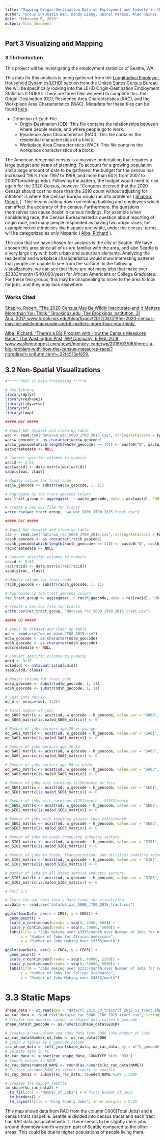 ```yaml
---
title: "Mapping Origin-Destination Data on Employment and Industy in the US"
author: "Group 5 (Justin Han, Wendy Liang, Rachel Paresa, Alec Raines, Denny Wang)"
date: "February 6, 2019"
output: html_document
---
```


## Part 3 Visualizing and Mapping {.tabset .tabset-fade}

### 3.1 Introduction
This project will be investigating the employment statistics of Seattle, WA. 

This data for this analysis is being gathered from the [Longitudinal Employer-Household Dynamics(LEHD)](https://lehd.ces.census.gov/data/#lodes) section from the United States Census Bureau. We will be specifically looking into the LEHD Origin-Destination Employment Statistics (LODES). There are three files we need to complete this: the Origin-Destination (OD), Residence Area Characteristics (RAC), and the Workplace Area Characteristics (WAC). Metadata for these files can be found [here](https://lehd.ces.census.gov/data/lodes/LODES7/LODESTechDoc7.3.pdf).

* Definition of Each File
  + Origin-Destination (OD): This file contains the relationships between where people reside, and where people go to work. 
  + Residence Area Characteristics (RAC): This file contains the residential characteristics of a block.
  + Workplace Area Characteristics (WAC): This file contains the workplace characteristics of a block.
  
The American decennial census is a massive undertaking that requires a large budget and years of planning. To account for a growing population and a large amount of data to be gathered, the budget for the census has increased "96% from 1997 to 1998, and more than 60% from 2007 to 2008"(brookings.edu). Following the pattern, the budget would need to rise again for the 2020 Census, however "Congress decreed that the 2020 Census should cost no more than the 2010 count without adjusting for inflation" is where the Census Bureau would run into problems ( [Shapiro, Robert](https://www.brookings.edu/blog/fixgov/2017/08/31/the-2020-census-may-be-wildly-inaccurate-and-it-matters-more-than-you-think/) ). This means cutting down on renting building and employees which can affect the accuracy of the census. Furthermore, the questions themselves can cause doubt in census findings. For example when considering race, the Census Bureau tested a question about reporting of origin race, and many people responded as having two origin races, for example mixed ethnicities like hispanic and white, under the census' terms, will be categorized as only hispanic ( [Alba, Richard](https://www.washingtonpost.com/news/monkey-cage/wp/2018/02/06/theres-a-big-problem-with-how-the-census-measures-race/?noredirect=on&utm_term=.22f4516ef859) ). 


The area that we have chosen for analysis is the city of Seattle. We have chosen this area since all of us are familiar with the area, and also Seattle is a very large city with both urban and suburban elements. Analyzing the residential and workplace characteristics would show interesting patterns that people are unable to see from the surface. In the following visualizations, we can see that there are not many jobs that make over $3333/month ($40,000/year) for African Americans or College Graduates. For these two groups, this may be unappealing to move to the area to look for jobs, and they may look elsewhere. 

### Works Cited

[Shapiro, Robert. "The 2020 Census May Be Wildly Inaccurate-and It Matters More than You Think." Brookings.edu, The Brookings Institution, 31 Aug. 2017, www.brookings.edu/blog/fixgov/2017/08/31/the-2020-census-may-be-wildly-inaccurate-and-it-matters-more-than-you-think/.](https://www.brookings.edu/blog/fixgov/2017/08/31/the-2020-census-may-be-wildly-inaccurate-and-it-matters-more-than-you-think/)

[Alba, Richard. "There's a Big Problem with How the Census Measures Race." The Washington Post, WP Company, 6 Feb. 2018, www.washingtonpost.com/news/monkey-cage/wp/2018/02/06/theres-a-big-problem-with-how-the-census-measures-race/?noredirect=on&utm_term=.22f4516ef859.](https://www.washingtonpost.com/news/monkey-cage/wp/2018/02/06/theres-a-big-problem-with-how-the-census-measures-race/?noredirect=on&utm_term=.22f4516ef859)

## 3.2 Non-Spatial Visualizations

```r
#***** PART 2: Data Processing *****#

# Use library
library(dplyr)
library(reshape2)
library(tidyverse)
library(sf)
library(tmap)

##### WAC #####

# Input WAC dataset and clean up table
wac <- read.csv("data/wa_wac_S000_JT00_2015.csv", stringsAsFactors = FALSE, fileEncoding = "latin1")
wac$w_geocode <- as.character(wac$w_geocode)
wac$w_geocode[which(length(wac$w_geocode) == 14)] <- paste0("0", wac$w_geocode[which(length(wac$w_geocode) == 14)])
wac$createdate <- NULL

# Convert specific columns to numeric
wacid <- 2:52
wac[wacid] <- data.matrix(wac[wacid])
sapply(wac, class)

# Modify column for tract code
wac$w_geocode <- substr(wac$w_geocode, 1, 11)

# Aggregate by the tract_geocode column
wac_tract_group <- aggregate(. ~ wac$w_geocode, data = wac[wacid], FUN = sum)

# Create a new csv file for tracts
write.csv(wac_tract_group, "wa_wac_S000_JT00_2015_tract.csv")

##### RAC #####

# Input RAC dataset and clean up table
rac <- read.csv("data/wa_rac_S000_JT00_2015.csv", stringsAsFactors = FALSE, fileEncoding = "latin1")
rac$h_geocode <- as.character(rac$h_geocode)
rac$h_geocode[which(length(rac$h_geocode) == 14)] <- paste0("0", rac$h_geocode[which(length(rac$h_geocode) == 14)])
rac$createdate <- NULL

# Convert specific columns to numeric
racid <- 2:42
rac[racid] <- data.matrix(rac[racid])
sapply(rac, class)

# Modify column for tract code
rac$h_geocode <- substr(rac$h_geocode, 1, 11)

# Aggregate by the tract_geocode column
rac_tract_group <- aggregate(. ~ rac$h_geocode, data = rac[racid], FUN = sum)

# Create a new csv file for tracts
write.csv(rac_tract_group, "data/wa_rac_S000_JT00_2015_tract.csv")

##### OD #####

# Input OD dataset and clean up table
od <- read.csv("wa_od_main_JT00_2015.csv")
od$w_geocode <- as.character(od$w_geocode)
od$h_geocode <- as.character(od$h_geocode)
od$createdate <- NULL

# Convert specific columns to numeric
odid <- 3:12
od[odid] <- data.matrix(od[odid])
sapply(od, class)

# Modify column for tract code
od$w_geocode <- substr(od$w_geocode, 1, 11)
od$h_geocode <- substr(od$h_geocode, 1, 11)

# Cast into matrix
od_u <- unique(od[, 1:2])

# Total number of jobs
od_S000_matrix <- acast(od, w_geocode ~ h_geocode, value.var = "S000", fun.aggregate = sum)
od_S000_matrix[is.na(od_S000_matrix)] <- 0

# Number of jobs workers age 29 or younger
od_SA01_matrix <- acast(od, w_geocode ~ h_geocode, value.var = "SA01", fun.aggregate = sum)
od_SA01_matrix[is.na(od_SA01_matrix)] <- 0

# Number of jobs workers age 30-54
od_SA02_matrix <- acast(od, w_geocode ~ h_geocode, value.var = "SA02", fun.aggregate = sum)
od_SA02_matrix[is.na(od_SA02_matrix)] <- 0

# Number of jobs workers age 55 or older
od_SA03_matrix <- acast(od, w_geocode ~ h_geocode, value.var = "SA03", fun.aggregate = sum)
od_SA03_matrix[is.na(od_SA03_matrix)] <- 0

# Number of jobs with earnings $1250/month or less
od_SE01_matrix <- acast(od, w_geocode ~ h_geocode, value.var = "SE01", fun.aggregate = sum)
od_SE01_matrix[is.na(od_SE01_matrix)] <- 0

# Number of jobs with earnings $1251/month - $3333/month
od_SE02_matrix <- acast(od, w_geocode ~ h_geocode, value.var = "SE02", fun.aggregate = sum)
od_SE02_matrix[is.na(od_SE02_matrix)] <- 0

# Number of jobs with earnings greater than $3333/month
od_SE03_matrix <- acast(od, w_geocode ~ h_geocode, value.var = "SE03", fun.aggregate = sum)
od_SE03_matrix[is.na(od_SE03_matrix)] <- 0

# Number of jobs in Goods Producing industry sectors
od_SI01_matrix <- acast(od, w_geocode ~ h_geocode, value.var = "SI01", fun.aggregate = sum)
od_SI01_matrix[is.na(od_SI01_matrix)] <- 0

# Number of jobs in Trade, Transportation, and Utilities industry sectors
od_SI02_matrix <- acast(od, w_geocode ~ h_geocode, value.var = "SI02", fun.aggregate = sum)
od_SI02_matrix[is.na(od_SI02_matrix)] <- 0

# Number of jobs in all other service industry sectors
od_SI03_matrix <- acast(od, w_geocode ~ h_geocode, value.var = "SI03", fun.aggregate = sum)
od_SI03_matrix[is.na(od_SI03_matrix)] <- 0
```

``` r
# Part 3.2

# Store the wac data into a data frame for visualizing
wacData <- read.csv("data/wa_wac_S000_JT00_2015_tract.csv")

ggplot(wacData, aes(x = CR02, y = CE03)) + 
  geom_point() + 
  scale_x_continuous(breaks = seq(0, 4000, 500)) + 
  scale_y_continuous(breaks = seq(0, 50000, 5000)) + 
  labs(title = "Jobs making over $3333/month over Number of Jobs for African Americans", 
       x = "Number of Jobs for African Americans", 
       y = "Number of Jobs Making Over $3333/month")

ggplot(wacData, aes(x = CD04, y = CE03)) + 
  geom_point() + 
  scale_x_continuous(breaks = seq(0, 40000, 2500)) + 
  scale_y_continuous(breaks = seq(0, 50000, 5000)) + 
  labs(title = "Jobs making over $3333/month over Number of Jobs for College Graduates", 
       x = "Number of Jobs for College Graduates", 
       y = "Number of Jobs Making over $3333/month")
```

# 3.3 Static Maps

```r
shape_data <- st_read(dsn = "data/tl_2015_53_tract/tl_2015_53_tract.shp", stringsAsFactors = FALSE)
wa_rac_data <- read.csv("data/wa_rac_S000_JT00_2015_tract.csv", stringsAsFactors = FALSE)
# Creates new numeric column in shaped data called h_geocode
shape_data$h_geocode <- as.numeric(shape_data$GEOID)

# Creates a new column and adds data from C000 into Number_of_Jobs
wa_rac_data$Number_of_Jobs <- wa_rac_data$C000
# jJoin 2 tables by h_geocode column
rac_shape_data <- left_join(shape_data, wa_rac_data, by = c("h_geocode" = "rac.h_geocode"))
# Selects data in KC
kc_rac_data <- subset(rac_shape_data, COUNTYFP %in% "033")
# Rounds values in NAME
kc_rac_data$rounded_NAME <- round(as.numeric(kc_rac_data$NAME))
# Filters rounded_NAME to select tracts in seattle
kc_rac_data2 <- subset(kc_rac_data, rounded_NAME %in% 1:300)
```

```r
# Creates the map of seattle
tm_shape(kc_rac_data2) +
  tm_fill(col = "Number_of_Jobs") + # Plots Number_of_Jobs
  tm_borders() +
  tm_layout(title = "King County Jobs", inner.margins = 0.2)
```

This map shows data from RAC from the column C000(Total Jobs) and a census tract shapefile. Seattle is divided into census tracts and each tract has RAC data associated with it. There seems to be slightly more jobs around downtown/north western part of Seattle compared to the other areas. This could be due to higher populations of people living there. 
